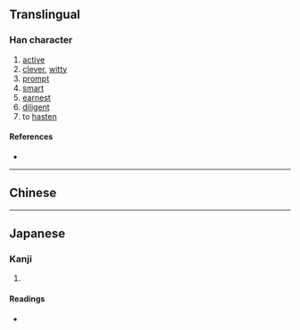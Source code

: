 {{character info}}
==Translingual==

===Han character===
{{Han char|rn=19|rad=力|as=07|sn=9|four=|canj=OYKS,XOYKS|ids=⿰每力}}

# [[active]]
# [[clever]], [[witty]]
# [[prompt]]
# [[smart]]
# [[earnest]]
# [[diligent]]
# to [[hasten]]

====References====
* {{Han ref|kx=0147.280|dkj=02353|dj=0332.100|hdz=10371.080|uh=52C4|ud=21188}}

----

==Chinese==
{{zh-see|敏|v}}

----

==Japanese==

===Kanji===
{{ja-kanji|grade=|rs=力07}}

# {{rfdef|ja|sort=力07}}

====Readings====
* {{ja-readings|on=[[びん]] (bin)|kun=[[さとい]] (satoi)}}